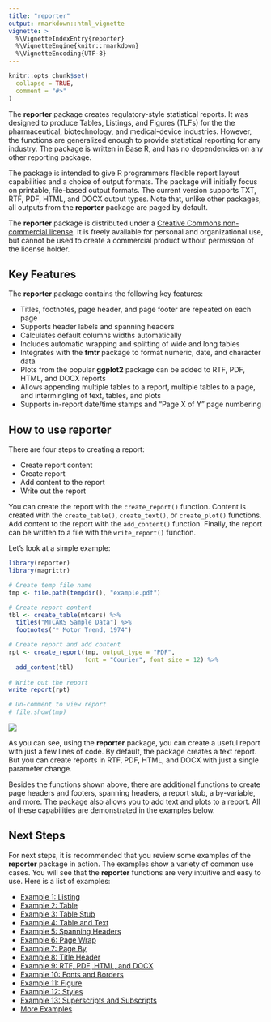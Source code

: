 ---
title: "reporter"
output: rmarkdown::html_vignette
vignette: >
  %\VignetteIndexEntry{reporter}
  %\VignetteEngine{knitr::rmarkdown}
  %\VignetteEncoding{UTF-8}
---

```{r, include = FALSE}
knitr::opts_chunk$set(
  collapse = TRUE,
  comment = "#>"
)
```

The **reporter** package creates regulatory-style statistical reports. It was designed
to produce Tables, Listings, and Figures (TLFs) for the 
the pharmaceutical, biotechnology, and medical-device industries.
However, the functions are generalized enough to provide statistical reporting
for any industry.  The package is written in Base R, and has no dependencies on
any other reporting package.

The package is intended to give R programmers flexible 
report layout capabilities 
and a choice of output formats. The package will 
initially focus on printable, file-based 
output formats. 
The current version supports TXT, RTF, PDF, HTML, and DOCX output types. Note that, 
unlike other packages, all outputs from the **reporter** package
are paged by default.  

The **reporter** package is distributed under a [Creative Commons non-commercial 
license](https://creativecommons.org/licenses/by-nc/4.0).  It is freely available 
for personal and organizational use, but cannot be used to create a commercial 
product without permission of the license holder.

## Key Features

The **reporter** package contains the following key features:

* Titles, footnotes, page header, and page footer are repeated on each page
* Supports header labels and spanning headers 
* Calculates default columns widths automatically
* Includes automatic wrapping and splitting of wide and long tables
* Integrates with the **fmtr** package to format numeric, date, and character data
* Plots from the popular **ggplot2** package can be added to RTF, PDF, HTML, 
and DOCX reports
* Allows appending multiple tables to a report, multiple tables to a page, 
and intermingling of text, tables, and plots
* Supports in-report date/time stamps and "Page X of Y" page numbering


## How to use **reporter**
There are four steps to creating a report:

* Create report content
* Create report 
* Add content to the report
* Write out the report 

You can create the report with the `create_report()` function.  Content is
created with the `create_table()`, `create_text()`, or `create_plot()`
functions.  Add content to the report with the `add_content()` function. 
Finally, the report can be written to a file with the `write_report()` function.  

Let's look at a simple example:
```{r eval=FALSE, echo=TRUE}
library(reporter)
library(magrittr)

# Create temp file name 
tmp <- file.path(tempdir(), "example.pdf")

# Create report content
tbl <- create_table(mtcars) %>% 
  titles("MTCARS Sample Data") %>% 
  footnotes("* Motor Trend, 1974")

# Create report and add content  
rpt <- create_report(tmp, output_type = "PDF", 
                     font = "Courier", font_size = 12) %>% 
  add_content(tbl)
  
# Write out the report
write_report(rpt)

# Un-comment to view report
# file.show(tmp)
```
<img src="../man/images/reporter1.png"/>

As you can see, using the **reporter** package, you can 
create a useful report with just a few lines of code.  By default, 
the package creates a text report.  But you can create reports in 
RTF, PDF, HTML, and DOCX with just a single parameter change.  

Besides the functions shown above, there are additional functions to create
page headers and footers, spanning headers, a report stub, a by-variable, 
and more.  The package also allows you to add text and plots to a report.
All of these capabilities are demonstrated in the examples below.

## Next Steps

For next steps, it is recommended that you 
review some examples of the **reporter** package in action.  The examples
show a variety of common use cases.  You will see
that the **reporter** functions are very intuitive and easy to use.  Here is a 
list of examples:

* [Example 1: Listing](reporter-listing.html)
* [Example 2: Table](reporter-table.html)
* [Example 3: Table Stub](reporter-stub.html) 
* [Example 4: Table and Text](reporter-text.html)
* [Example 5: Spanning Headers](reporter-spanning.html)
* [Example 6: Page Wrap](reporter-wrap.html)
* [Example 7: Page By](reporter-pageby.html)
* [Example 8: Title Header](reporter-title_header.html)
* [Example 9: RTF, PDF, HTML, and DOCX](reporter-rtf.html)
* [Example 10: Fonts and Borders](reporter-fonts.html)
* [Example 11: Figure](reporter-figure.html)
* [Example 12: Styles](reporter-styles.html)
* [Example 13: Superscripts and Subscripts](reporter-super.html)
* [More Examples](https://sassy.r-sassy.org/articles/sassy.html)


